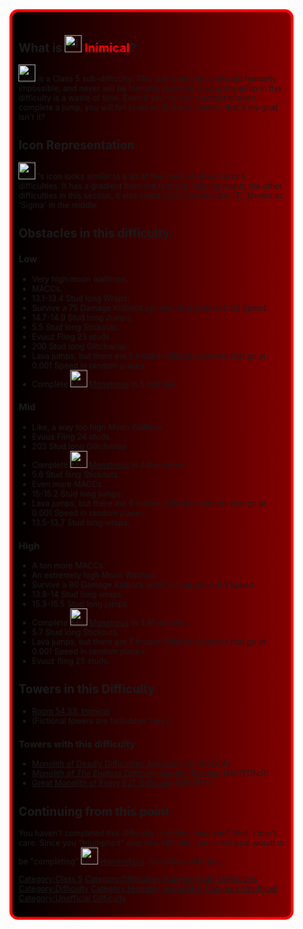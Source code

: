 <div style="box-sizing:border-box; border-radius:15px;border:5px solid red;overflow:hidden;background:linear-gradient(90deg,black,maroon); padding: 0.8em">
{{Humanly Impossible}}{{Quote (IPeedMyPants' Version)|quote=I will force you to be "Σ" (Sigma) for the rest of your life!|quoter=<span style="color:#FF0000">Inimical}}

==What is [[File:Inimical.PNG|frameless|30x30px]] <span style="color:#FF0000">'''Inimical'''</span>?==
{{NewDifficultyInfobox|caption1=|class=[[:Category:Class 5|High Class 5]]|creator(s)=[[User:IdklolXDXDXD|IdklolXDXDXD]] (Original)|date_added=7 March 2022|date_removed=Nope|image1=Inimical.PNG|next=[[File:UltimateNew.jpg|30x30px]] [[Ultimate]]|decal_id=18399287387|title1=<span style="color:#FF0000">Inimical|type=Sub Difficulty|previous=[[File:MonstrousNew.jpg|30x30px]] [[Monstrous|<span style="color:#FF0000">Monstrous</span>]]|revamp_date=16/04/2022 (By Turbomaxwel)|full_name=<span style="color:#FF0000">Inimical</span>|alt_next=[[File:Horrendous.png|30x30px]] [[Horrendous]]|rating=40.33|main_difficulty=[[File:UltimateNew.jpg|30x30px]] [[Ultimate]]}}
[[File:Inimical.PNG|frameless|30x30px]] <span style="color:#FF0000">'''{{PAGENAME}}'''</span> is a Class 5 sub-difficulty. This sub-difficulty is beyond humanly impossible, and never will be humanly possible. Trying any jump in this difficulty is a waste of time. Even if you try your hardest to even complete a jump, you will fail to do so. But don't worry, that's my goal isn't it? 

== Icon Representation==
[[File:Inimical.PNG|frameless|30x30px]] <span style="color:#FF0000">'''{{PAGENAME}}'''</span>'s icon looks similar to a lot of the icons of other Class 5 difficulties. It has a gradient from red to black. Staying true to the other difficulties in this section, it also contains the Greek letter 'Σ', known as 'Sigma' in the middle.
==Obstacles in this difficulty. ==

===Low '''{{PAGENAME}}'''===
*Very high moon wallhops.
*MACCs.
*13.1-13.4 Stud long Wraps.
*Survive a 75 Damage Killbrick spinner, that goes at 0.92 Speed.
*14.7-14.9 Stud long Jumps.
*5.5 Stud long Stickouts.
*Evuuz Fling 23 studs.
*200 Stud long Glitchwrap.
*Lava jumps, but there are 5 Instant-Killbrick spinners that go at 0.001 Speed in random places.
*Complete [[File:MonstrousNew.jpg|frameless|30x30px]] [[Monstrous]] in 5 minutes.

=== Mid '''{{PAGENAME}}'''===
*Like, a way too high Moon Wallhop.
*Evuus Fling 24 studs.
*203 Stud long Glitchwrap.
*Complete [[File:MonstrousNew.jpg|frameless|30x30px]] [[Monstrous]] in 4.8 minutes.
*5.6 Stud long Stickouts.
*Even more MACCs.
*15-15.2 Stud long jumps.
*Lava jumps, but there are 6 Instant-Killbrick spinners that go at 0.001 Speed in random places.
*13.5-13.7 Stud long wraps.

===High '''{{PAGENAME}}'''===
*A ton more MACCs.
*An extremely high Moon Wallhop.
* Survive a 80 Damage Killbrick spinner, that goes at 1 Speed.
* 13.8-14 Stud long wraps.
*15.3-15.5 Stud long jumps
*Complete [[File:MonstrousNew.jpg|frameless|30x30px]] [[Monstrous]] in 4.61 minutes.
* 5.7 Stud long Stickouts.
*Lava jumps, but there are 7 Instant-Killbrick spinners that go at 0.001 Speed in random places.
*Evuuz fling 25 studs.

==Towers in this Difficulty==
* [https://www.roblox.com/games/12540885283/UPD-Difficulty-Rooms-EJT Room 54.33: Inimical]
* (Fictional towers are forbidden here.)
=== Towers with this difficulty===
*[[Monolith of Deadly Difficulties Approaching]] (MoDDA)
*''[[Monolith of The Endless Difficulty Needle: Revamp]]'' (MoTEDN:R)
*[[Great Monolith of Every EJT Difficulty]] (GMoEED)
==Continuing from this point==
You haven't completed this difficulty in reality, have you? Well. I don't care. Since you "triumphed" over this difficulty, your next goal would to be "completing" [[File:Horrendous.png|30x30px]] [[Horrendous]]. Good luck with that.

{{DifficultiesNavbox}}
[[Category:Class 5]]
[[Category:Difficulties]]
[[Category:Sub-Difficulties]]
[[Category:Difficulty]]
[[Category:Humanly Impossible]]
[[Category:Unofficial]]
[[Category:Unofficial Difficulty]]
